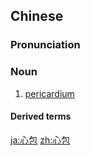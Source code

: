 ==Chinese==
{{zh-forms}}

===Pronunciation===
{{zh-pron
|m=xīnbāo
|c=sam1 baau1
|cat=n
}}

===Noun===
{{zh-noun}}

# {{lb|zh|cardiology}} [[pericardium]]

====Derived terms====
{{zh-der|心包炎|心包經|心包積液|心包填塞}}

[[ja:心包]]
[[zh:心包]]